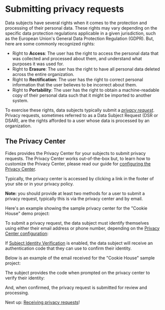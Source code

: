 

# Submitting privacy requests

Data subjects have several rights when it comes to the protection and processing of their personal data. These rights may vary depending on the specific data protection regulations applicable in a given jurisdiction, such as the European Union's General Data Protection Regulation (GDPR). But, here are some commonly recognized rights:

* Right to **Access**: The user has the right to access the personal data that was collected and processed about them, and understand what purposes it was used for.
* Right to **Erasure**: The user has the right to have all personal data deleted across the entire organization. 
* Right to **Rectification**: The user has the right to correct personal information that the user believes to be incorrect about them.
* Right to **Portability**: The user has the right to obtain a machine-readable copy of their personal data such that it might be imported to another system.

To exercise these rights, data subjects typically submit a [_privacy request_](/tutorials/privacy-requests-glossary#privacy-request).
<Callout emoji="" type="info">Privacy requests, sometimes referred to as a Data Subject Request (DSR or DSAR), are the rights afforded to a user whose data is processed by an organization.</Callout>


## The Privacy Center

Fides provides the Privacy Center for your subjects to submit privacy requests. The Privacy Center works out-of-the-box but, to learn how to customize the Privacy Center, please read our guide for [configuring the Privacy Center](/user-guides/privacy-requests/receive-requests#the-privacy-center).

Typically, the privacy center is accessed by clicking a link in the footer of your site or in your privacy policy.

**Note:** you should provide at least two methods for a user to submit a privacy request, typically this is via the privacy center and by email.

<Screenshot img="/assets/img/privacy-requests/privacy-footer.gif" description="Example of privacy link in footer" />

Here's an example showing the sample privacy center for the "Cookie House" demo project:

<Screenshot img="/assets/img/tutorials/privacy-requests-privacy-center.gif" description="Standard Privacy Center" />

To submit a privacy request, the data subject must identify themselves using either their email address or phone number, depending on the [Privacy Center configuration](/user-guides/privacy-requests/receive-requests#the-privacy-center):

<Screenshot img="/assets/img/tutorials/privacy-requests-submit-identity.gif" description="Submitting a Privacy Request" />

If [Subject Identity Verification](/user-guides/privacy-requests/receive-requests#subject-identity-verification) is enabled, the data subject will receive an authentication code that they can use to confirm their identity.

Below is an example of the email received for the "Cookie House" sample project:

<Screenshot img="/assets/img/tutorials/privacy-requests-identity-verification.gif" description="Submitting a Privacy Request" mw="600"/>

The subject provides the code when prompted on the privacy center to verify their identity:

<Screenshot img="/assets/img/tutorials/privacy-requests-identy-modal.gif" description="Submitting a Privacy Request" mw="400"/>

And, when confirmed, the privacy request is submitted for review and processing. 

Next up: [Receiving privacy requests](/user-guides/privacy-requests/receive-requests)!
